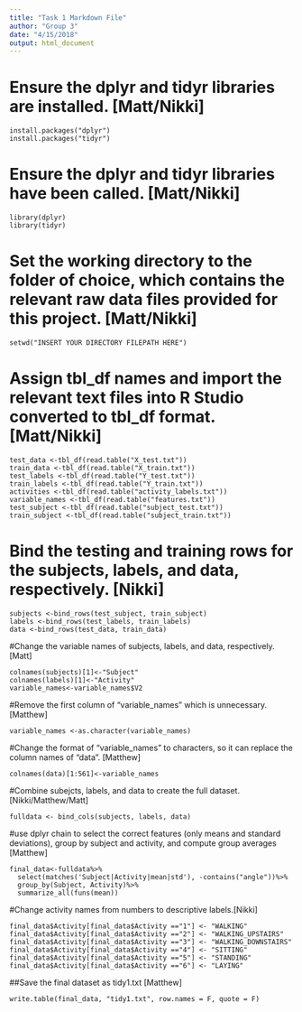 ```yaml
---
title: "Task 1 Markdown File"
author: "Group 3"
date: "4/15/2018"
output: html_document
---
```


# Ensure the dplyr and tidyr libraries are installed. [Matt/Nikki]
```
install.packages("dplyr")
install.packages("tidyr")
```

# Ensure the dplyr and tidyr libraries have been called. [Matt/Nikki]
```
library(dplyr)
library(tidyr)
```

# Set the working directory to the folder of choice, which contains the relevant raw data files provided for this project. [Matt/Nikki]
```
setwd("INSERT YOUR DIRECTORY FILEPATH HERE")
```

# Assign tbl_df names and import the relevant text files into R Studio converted to tbl_df format. [Matt/Nikki]
```
test_data <-tbl_df(read.table("X_test.txt"))
train_data <-tbl_df(read.table("X_train.txt"))
test_labels <-tbl_df(read.table("Y_test.txt"))
train_labels <-tbl_df(read.table("Y_train.txt"))
activities <-tbl_df(read.table("activity_labels.txt"))
variable_names <-tbl_df(read.table("features.txt"))
test_subject <-tbl_df(read.table("subject_test.txt"))
train_subject <-tbl_df(read.table("subject_train.txt"))
```

# Bind the testing and training rows for the subjects, labels, and data, respectively. [Nikki]
```
subjects <-bind_rows(test_subject, train_subject)
labels <-bind_rows(test_labels, train_labels)
data <-bind_rows(test_data, train_data)
```

#Change the variable names of subjects, labels, and data, respectively. [Matt]
```
colnames(subjects)[1]<-"Subject"
colnames(labels)[1]<-"Activity"
variable_names<-variable_names$V2
```

#Remove the first column of "variable_names" which is unnecessary. [Matthew]
```
variable_names <-as.character(variable_names)
```

#Change the format of "variable_names" to characters, so it can replace the column names of "data". [Matthew]
```
colnames(data)[1:561]<-variable_names
```

#Combine subejcts, labels, and data to create the full dataset. [Nikki/Matthew/Matt]
```
fulldata <- bind_cols(subjects, labels, data)
```


#use dplyr chain to select the correct features (only means and standard deviations), group by subject and activity, and compute group averages [Matthew]
```
final_data<-fulldata%>%
  select(matches('Subject|Activity|mean|std'), -contains("angle"))%>%
  group_by(Subject, Activity)%>%
  summarize_all(funs(mean))
```

#Change activity names from numbers to descriptive labels.[Nikki]
```
final_data$Activity[final_data$Activity =="1"] <- "WALKING"
final_data$Activity[final_data$Activity =="2"] <- "WALKING_UPSTAIRS"
final_data$Activity[final_data$Activity =="3"] <- "WALKING_DOWNSTAIRS"
final_data$Activity[final_data$Activity =="4"] <- "SITTING"
final_data$Activity[final_data$Activity =="5"] <- "STANDING"
final_data$Activity[final_data$Activity =="6"] <- "LAYING"
```


##Save the final dataset as tidy1.txt [Matthew]
```
write.table(final_data, "tidy1.txt", row.names = F, quote = F)
```






